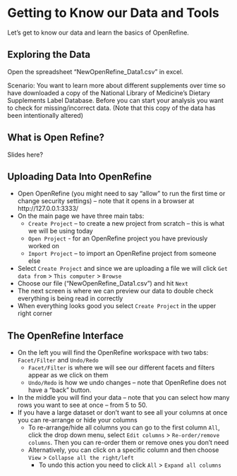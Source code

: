 # Getting to Know our Data and Tools

Let's get to know our data and learn the basics of OpenRefine. 

## Exploring the Data 

Open the spreadsheet “NewOpenRefine_Data1.csv” in excel. 

Scenario: You want to learn more about different supplements over time so have downloaded a copy of the National Library of Medicine’s Dietary Supplements Label Database. Before you can start your analysis you want to check for missing/incorrect data. (Note that this copy of the data has been intentionally altered)

## What is Open Refine?

Slides here?

## Uploading Data Into OpenRefine

- Open OpenRefine (you might need to say "allow" to run the first time or change security settings) – note that it opens in a browser at http://127.0.0.1:3333/
- On the main page we have three main tabs: 
    + `Create Project` – to create a new project from scratch – this is what we will be using today
    + `Open Project` - for an OpenRefine project you have previously worked on
    + `Import Project` – to import an OpenRefine project from someone else 
- Select `Create Project` and since we are uploading a file we will click `Get data from` > `This computer` > `Browse`
- Choose our file ("NewOpenRefine_Data1.csv") and hit `Next`
- The next screen is where we can preview our data to double check everything is being read in correctly 
- When everything looks good you select `Create Project` in the upper right corner 

## The OpenRefine Interface

- On the left you will find the OpenRefine workspace with two tabs: `Facet/Filter` and `Undo/Redo`
    + `Facet/Filter` is where we will see our different facets and filters appear as we click on them
    + `Undo/Redo` is how we undo changes – note that OpenRefine does not have a “back” button.
- In the middle you will find your data – note that you can select how many rows you want to see at once – from 5 to 50.
- If you have a large dataset or don’t want to see all your columns at once you can re-arrange or hide your columns
    + To re-arrange/hide all columns you can go to the first column `All`, click the drop down menu, select `Edit columns` > `Re-order/remove columns`. Then you can re-order them or remove ones you don’t need
    + Alternatively, you can click on a specific column and then choose `View` > `Collapse all the right/left`
      - To undo this action you need to click `All` > `Expand all columns`
